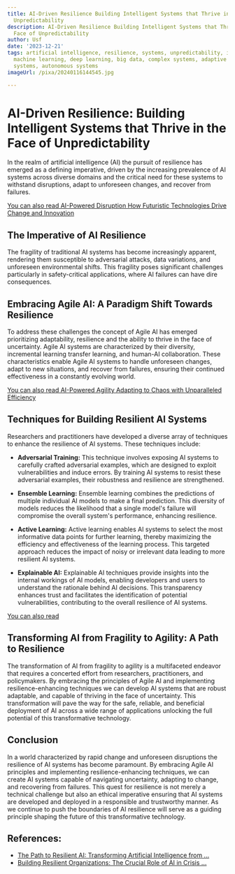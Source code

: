 ```yaml
---
title: AI-Driven Resilience Building Intelligent Systems that Thrive in the Face of
  Unpredictability
description: AI-Driven Resilience Building Intelligent Systems that Thrive in the
  Face of Unpredictability
author: Usf
date: '2023-12-21'
tags: artificial intelligence, resilience, systems, unpredictability, intelligence,
  machine learning, deep learning, big data, complex systems, adaptive systems, self-organizing
  systems, autonomous systems
imageUrl: /pixa/20240116144545.jpg

---
```

# AI-Driven Resilience: Building  Intelligent Systems that Thrive in the Face of Unpredictability

In the realm of artificial intelligence (AI) the pursuit of resilience has emerged  as a defining imperative, driven by the increasing prevalence of AI systems across diverse domains and the critical need for these  systems to withstand disruptions, adapt  to unforeseen changes, and recover  from failures.

[You can also read  AI-Powered Disruption How Futuristic Technologies Drive Change  and Innovation](AI-Powered%20Disruption%20How%20Futuristic%20Technologies%20Drive%20Change%20and%20Innovation)


## The Imperative of AI Resilience

The fragility of traditional AI systems has become increasingly apparent, rendering them susceptible to adversarial attacks,  data variations, and unforeseen environmental  shifts. This fragility poses significant challenges particularly in safety-critical applications, where AI failures can have dire consequences.

## Embracing Agile AI: A  Paradigm Shift Towards Resilience

To  address these challenges the concept of Agile AI has emerged prioritizing adaptability, resilience  and the ability to thrive  in  the face  of  uncertainty. Agile AI systems are characterized by their diversity, incremental learning transfer learning, and human-AI collaboration. These characteristics enable Agile AI systems to handle unforeseen changes, adapt to new situations, and recover from failures, ensuring their continued effectiveness in a constantly evolving world.

[You can also read AI-Powered Agility Adapting to Chaos with Unparalleled Efficiency](AI-Powered%20Agility%20Adapting%20to%20Chaos%20with%20Unparalleled%20Efficiency)


## Techniques for Building Resilient AI Systems

Researchers and practitioners have developed a diverse array of techniques  to enhance the resilience of  AI systems. These  techniques include:

- **Adversarial Training:**  This technique involves exposing AI systems  to carefully crafted adversarial examples, which are  designed to  exploit vulnerabilities and induce errors. By training AI systems to resist these adversarial examples, their robustness and resilience are strengthened.

- **Ensemble Learning:** Ensemble learning combines the  predictions of multiple individual AI  models to make a final prediction. This diversity of models reduces the likelihood that a single model's  failure will compromise the overall system's performance, enhancing resilience.

- **Active Learning:** Active learning enables AI systems to select the most informative data points for further learning, thereby  maximizing the efficiency and effectiveness of the learning  process.  This targeted approach reduces the impact of noisy  or irrelevant data leading to more  resilient AI systems.

- **Explainable AI:** Explainable AI  techniques provide insights into the internal workings of AI models, enabling developers and users to understand the rationale behind AI decisions. This transparency enhances trust and facilitates  the identification of potential vulnerabilities, contributing to  the overall resilience of AI systems.

[You can also read  ]()


## Transforming AI from Fragility to Agility: A Path  to Resilience

The transformation of  AI from fragility to agility is a multifaceted endeavor that  requires  a concerted effort from researchers, practitioners, and policymakers. By embracing the principles of Agile AI  and implementing resilience-enhancing techniques we can develop AI systems that are  robust adaptable, and capable  of thriving in the face of uncertainty. This transformation will pave the way for the safe, reliable, and beneficial deployment  of AI across a wide range of  applications unlocking the full potential of this transformative technology.

## Conclusion

In  a world characterized by rapid change and unforeseen disruptions the resilience of AI systems has become paramount. By embracing Agile AI principles and implementing resilience-enhancing techniques, we  can  create AI systems capable of  navigating uncertainty, adapting  to change, and recovering  from  failures. This quest for resilience  is not merely a technical challenge but also  an ethical imperative ensuring that  AI systems  are developed and deployed in a responsible and trustworthy manner. As we continue to push the boundaries of AI resilience will serve as a guiding principle shaping the future of  this  transformative technology.

## References:
- [The Path to Resilient AI: Transforming Artificial Intelligence from ...](https://www.linkedin.com/pulse/path-resilient-ai-transforming-artificial-from-khaled-phd)
- [Building Resilient Organizations: The Crucial Role of AI in Crisis ...](https://www.linkedin.com/pulse/building-resilient-organizations-crucial-role-ai-crisis-b-s)
